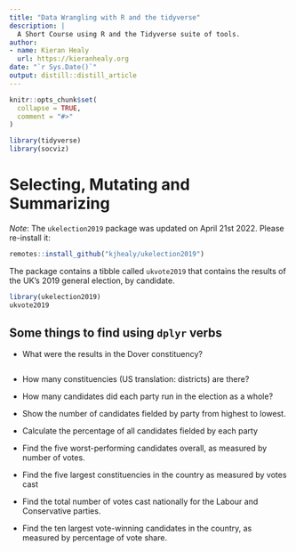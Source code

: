 ```yaml
---
title: "Data Wrangling with R and the tidyverse"
description: |
  A Short Course using R and the Tidyverse suite of tools.
author:
- name: Kieran Healy
  url: https://kieranhealy.org
date: "`r Sys.Date()`"
output: distill::distill_article
---
```


<!-- README.md is generated from README.Rmd. Please edit that file -->

```r
knitr::opts_chunk$set(
  collapse = TRUE,
  comment = "#>"
)
```


```r
library(tidyverse)
library(socviz)
```

# Selecting, Mutating and Summarizing

*Note*: The `ukelection2019` package was updated on April 21st 2022. Please re-install it:

```r
remotes::install_github("kjhealy/ukelection2019")
```

The package contains a tibble called `ukvote2019` that contains the results of the UK's 2019 general election, by candidate. 

```r
library(ukelection2019)
ukvote2019
```


## Some things to find using `dplyr` verbs

- What were the results in the Dover constituency?

```r

```


- How many constituencies (US translation: districts) are there?

- How many candidates did each party run in the election as a whole?

- Show the number of candidates fielded by party from highest to lowest.

- Calculate the percentage of all candidates fielded by each party

- Find the five worst-performing candidates overall, as measured by number of votes.

- Find the five largest constituencies in the country as measured by votes cast

- Find the total number of votes cast nationally for the Labour and Conservative parties.

- Find the ten largest vote-winning candidates in the country, as measured by percentage of vote share.




